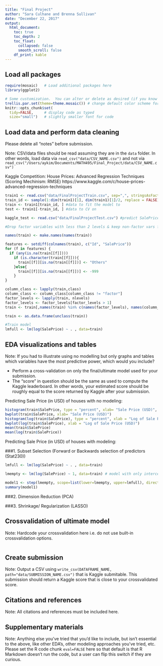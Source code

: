 ```yaml
---
title: "Final Project"
author: "Sara Culhane and Brenna Sullivan"
date: "December 22, 2017"
output:
  html_document:
    toc: true
    toc_depth: 2
    toc_float:
      collapsed: false
      smooth_scroll: false
    df_print: kable
---
```





## Load all packages

```r
require(mosaic)   # Load additional packages here 
library(ggplot2)

# Some customization.  You can alter or delete as desired (if you know what you are doing).
trellis.par.set(theme=theme.mosaic()) # change default color scheme for lattice
knitr::opts_chunk$set(
  tidy=FALSE,     # display code as typed
  size="small")   # slightly smaller font for code
```



## Load data and perform data cleaning

Please delete all "notes" before submission.

Note: CSV/data files should be read assuming they are in the `data` folder. In
other words, load data via `read_csv("data/CSV_NAME.csv")` and not via
`read_csv("/Users/aykim/Documents/MATH495/Final_Project/data/CSV_NAME.csv")`

Kaggle Competition: House Prices: Advanced Regression Techniques (Scoring Mechinism: RMSE)
https://www.kaggle.com/c/house-prices-advanced-regression-techniques

```r
train1 <- read.csv("data/FinalProjectTrain.csv", sep=",", stringsAsFactors = F)
train_id <- sample(1:dim(train1)[1], dim(train1)[1]/2, replace = FALSE)
train <- train1[train_id, ] #data to fit the model to
test <- train1[-train_id, ] #data to CV on

kaggle_test <- read.csv("data/FinalProjectTest.csv") #predict SalePrice for kaggle submission
```


```r
#Drop factor variables with less than 2 levels & keep non-factor vars from Kaggle Competition discusstion(https://www.kaggle.com/c/house-prices-advanced-regression-techniques/discussion/24399)

names(train) <- make.names(names(train))

features <- setdiff(colnames(train), c("Id", "SalePrice"))
for (f in features) {
  if (any(is.na(train[[f]]))) 
    if (is.character(train[[f]])){ 
      train[[f]][is.na(train[[f]])] <- "Others"
    }else{
      train[[f]][is.na(train[[f]])] <- -999  
    }
}

column_class <- lapply(train,class)
column_class <- column_class[column_class != "factor"]
factor_levels <- lapply(train, nlevels)
factor_levels <- factor_levels[factor_levels > 1]
train <- train[,names(train) %in% c(names(factor_levels), names(column_class))]

train <- as.data.frame(unclass(train))

#Train model
lmfull <- lm(log(SalePrice) ~ . , data=train)
```

## EDA visualizations and tables

Note: If you had to illustrate using no modelling but only graphs and tables which
variables have the most predictive power, which would you include?

* Perform a cross-validation on only the final/ultimate model used for your
submission.
* The "score" in question should be the same as used to compute the Kaggle
leaderboard. In other words, your estimated score should be roughly equal to the
score returned by Kaggle after your submission.

Predicting Sale Price (in USD) of houses with no modeling:

```r
histogram(train$SalePrice, type = "percent", xlab= "Sale Price (USD)", ylab= "Percent of Homes") #skewed right, not normal
bwplot(train$SalePrice, xlab= "Sale Price (USD)")
histogram(log(train$SalePrice), type = "percent", xlab = "Log of Sale Price (USD)", ylab = "Percent of Homes") #much more normal when logSalePrice is used
bwplot(log(train$SalePrice), xlab = "Log of Sale Price (USD)")
mean(train$SalePrice)
mean(log(train$SalePrice))
```

Predicting Sale Price (in USD) of houses with modeling:

###1. Subset Selection (Forward or Backwards selection of predictors (Stat230))
```r
lmfull <- lm(log(SalePrice) ~ . , data=train)

lmempty <- lm(log(SalePrice) ~ 1, data=train) # model with only intercept
```

```r
model1 <- step(lmempty, scope=list(lower=lmempty, upper=lmfull), direction="forward")
summary(model1)
```


###2. Dimension Reduction (PCA)


###3. Shrinkage/ Regularization (LASSO)



## Crossvalidation of ultimate model

Note: Hardcode your crossvalidation here i.e. do not use built-in crossvalidation
options.

```r

```



## Create submission

Note: Output a CSV using `write_csv(DATAFRAME_NAME, path="data/SUBMISSION_NAME.csv")`
that is Kaggle submitable. This submission should return a Kaggle score that is
close to your crossvalidated score.



## Citations and references

Note: All citations and references must be included here.



## Supplementary materials

Note: Anything else you've tried that you'd like to include, but isn't essential to
the above, like other EDA's, other modeling approaches you've tried, etc. Please
set the R code chunk `eval=FALSE` here so that default is that R Markdown
doesn't run the code, but a user can flip this switch if they are curious.

```r


```





